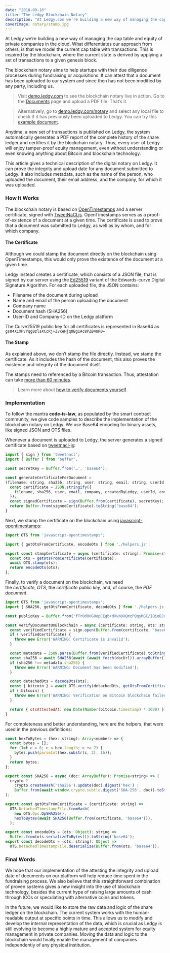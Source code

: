 ```yaml
---
date: "2018-09-18"
title: "The Ledgy Blockchain Notary"
description: "At Ledgy.com we’re building a new way of managing the cap table and equity of private companies in the cloud. What differentiates our approach from others, is that we model the current cap table with transactions. This is inspired by the blockchain, where the current state is derived by applying a set of transactions to a given genesis block."
coverImage: notary/stamp.jpg
---
```


At Ledgy we’re building a new way of managing the cap table and equity of private companies in the cloud. What differentiates our approach from others, is that we model the current cap table with transactions. This is inspired by the blockchain, where the current state is derived by applying a set of transactions to a given genesis block.

The blockchain notary aims to help startups with their due diligence processes during fundraising or acquisitions. It can attest that a document has been uploaded to our system and since then has not been modified by any party, including us.

> Visit [demo.ledgy.com](https://demo.ledgy.com) to see the blockchain notary live in action. Go to the [Documents](https://demo.ledgy.com/XihSjPeB9BeP86TK2/documents) page and upload a PDF file. That’s it.

> Alternatively, go to [demo.ledgy.com/notary](https://demo.ledgy.com/notary) and select any local file to check if it has previously been uploaded to Ledgy. You can try this [example document](https://demo.ledgy.com/document/8eJ_K64Epos4_TLH6AuXt5).

Anytime, a new set of transactions is published on Ledgy, the system automatically generates a PDF report of the complete history of the share ledger and certifies it by the blockchain notary. Thus, every user of Ledgy will enjoy tamper-proof equity management, even without understanding or even knowing anything about Bitcoin and blockchain technology.

This article gives a technical description of the digital notary on Ledgy. It can prove the integrity and upload date for any document submitted to Ledgy. It also includes metadata, such as the name of the person, who uploaded the document, their email address, and the company, for which it was uploaded.

### How It Works

The blockchain notary is based on [OpenTimestamps](https://opentimestamps.org/) and a server certificate, signed with [TweetNaCl.js](https://tweetnacl.js.org/). OpenTimestamps serves as a proof-of-existence of a document at a given time. The certificate is used to prove that a document was submitted to Ledgy, as well as by whom, and for which company.

#### The Certificate

Although we could stamp the document directly on the blockchain using OpenTimestamps, this would only prove the existence of the document at a given time.

Ledgy instead creates a certificate, which consists of a JSON file, that is signed by our server using the [Ed25519](https://en.wikipedia.org/wiki/EdDSA#Ed25519) variant of the Edwards-curve Digital Signature Algorithm. For each uploaded file, the JSON contains:

-   Filename of the document during upload
-   Name and email of the person uploading the document
-   Company name
-   Document hash (SHA256)
-   User-ID and Company-ID on the Ledgy platform

The Curve25519 public key for all certificates is represented in Base64 as `gs04X1XPvYqg0zlsXCcRj+ZvxeHjqOBg1Ac8PZB4UR0=`

#### The Stamp

As explained above, we don’t stamp the file directly. Instead, we stamp the certificate. As it includes the hash of the document, this also proves the existence and integrity of the document itself.

The stamps need to referenced by a Bitcoin transaction. Thus, attestation can take [more than 60 minutes](https://blockchain.info/charts/avg-confirmation-time).

> Learn more about [how to verify documents yourself](/blog/verifying-documents-from-ledgy-on-the-blockchain/).

### Implementation

To follow the mantra **code-is-law**, as populated by the smart contract community, we give code samples to describe the implementation of the blockchain notary on Ledgy. We use Base64 encoding for binary assets, like signed JSON and OTS files.

Whenever a document is uploaded to Ledgy, the server generates a signed certificate based on [tweetnacl-js](https://github.com/dchest/tweetnacl-js):

```javascript
import { sign } from 'tweetnacl';
import { Buffer } from 'buffer';

const secretKey = Buffer.from('…', 'base64');

const generateCertificateForDocument =
(filename: string, sha256: string, user: string, email: string, userId: string, companyId: string, createdByLedgy: boolean): string => {
  const certificate = JSON.stringify({
    filename, sha256, user, email, company, createdByLedgy, userId, companyId, version: '1.0.0',
  });
  const signedCertificate = sign(Buffer.from(certificate), secretKey);
  return Buffer.from(signedCertificate).toString('base64');
}
```

Next, we stamp the certificate on the blockchain using [javascript-opentimestamps](https://github.com/opentimestamps/javascript-opentimestamps):

```javascript
import OTS from 'javascript-opentimestamps';

import { getOtsFromCertificate, encodeOts } from './helpers.js';

export const stampCertificate = async (certificate: string): Promise<string> => {
  const ots = getOtsFromCertificate(certificate);
  await OTS.stamp(ots);
  return encodeOts(ots);
};
```

Finally, to verify a document on the blockchain, we need the *certificate*, *OTS*, the *certificate public key,* and, of course, the *PDF document*.

```javascript
import OTS from 'javascript-opentimestamps';
import { SHA256, getOtsFromCertificate, decodeOts } from './helpers.js';

const publicKey = Buffer.from('fTrOd0HG8opCEgb+dXvNUXQmzPQqyMGC/IQinDJof1g=', 'base64');

const verifyDocumentOnBlockchain = async (certificate: string, ots: string, docUrl: string) => {
  const verifiedCertificate = sign.open(Buffer.from(certificate, 'base64'), publickKey);
  if (!verifiedCertificate) {
    throw new Error('WARNING: Certificate is invalid');
  }

  const metadata = JSON.parse(Buffer.from(verifiedCertificate).toString());
  const sha256 = await SHA256(await (await fetch(docUrl)).arrayBuffer());
  if (sha256 !== metadata.sha256) {
    throw new Error('WARNING: Document has been modified');
  }

  const detachedOts = decodeOts(ots);
  const { bitcoin } = await OTS.verify(detachedOts, getOtsFromCertificate(certificate));
  if (!bitcoin) {
    throw new Error('WARNING: Verification on Bitcoin blockchain failed');
  }

  return { otsAttestedAt: new Date(Number(bitcoin.timestamp) * 1000) });
}
```

For completeness and better understanding, here are the helpers, that were used in the previous definitions:

```javascript
const hexToBytes = (hex: string): Array<number> => {
  const bytes = [];
  for (let c = 0; c < hex.length; c += 2) {
    bytes.push(parseInt(hex.substr(c, 2), 16));
  }
  return bytes;
};

export const SHA256 = async (doc: ArrayBuffer): Promise<string> => (
  crypto ?
    crypto.createHash('sha256').update(doc).digest('hex') :
    Buffer.from(await window.crypto.subtle.digest('SHA-256', doc)).toString('hex')
);

export const getOtsFromCertificate = (certificate: string) =>
  OTS.DetachedTimestampFile.fromHash(
    new OTS.Ops.OpSHA256(),
    hexToBytes(await SHA256(Buffer.from(certificate, 'base64'))),
  );

export const encodeOts = (ots: Object): string =>
  Buffer.from(ots.serializeToBytes()).toString('base64');
export const decodeOts = (ots: string): Object =>
  OTS.DetachedTimestampFile.deserialize(Buffer.from(ots, 'base64'));
```

### Final Words

We hope that our implementation of the attesting the integrity and upload date of documents on our platform will help reduce time spent in the fundraising process. We also believe that this straightforward combination of proven systems gives a new insight into the use of blockchain technology, besides the current hype of raising large amounts of cash through ICOs or speculating with alternative coins and tokens.

In the future, we would like to store the raw data and logic of the share ledger on the blockchain. The current system works with the human-readable output at specific points in time. This allows us to modify and develop the internal representation of the data, which is crucial as Ledgy is still evolving to become a highly mature and accepted system for equity management in private companies. Moving the data and logic to the blockchain would finally enable the management of companies independently of any physical institution.
